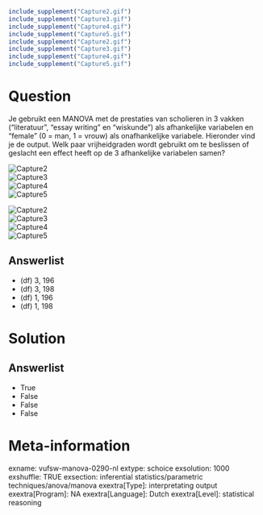 ```r
include_supplement("Capture2.gif")
include_supplement("Capture3.gif")
include_supplement("Capture4.gif")
include_supplement("Capture5.gif")
include_supplement("Capture2.gif")
include_supplement("Capture3.gif")
include_supplement("Capture4.gif")
include_supplement("Capture5.gif")
```

Question
========
Je gebruikt een MANOVA met de prestaties van scholieren in 3 vakken
("literatuur", "essay writing" en "wiskunde") als afhankelijke
variabelen en "female" (0 = man, 1 = vrouw) als onafhankelijke
variabele. Hieronder vind je de output. Welk paar vrijheidgraden wordt
gebruikt om te beslissen of geslacht een effect heeft op de 3
afhankelijke variabelen samen?  
  
<img src="Capture2.gif" class="fr-fic fr-dii tvcss_2" alt="Capture2" />  
<img src="Capture3.gif" class="fr-fic fr-dii tvcss_3" alt="Capture3" />  
<img src="Capture4.gif" class="fr-fic fr-dii tvcss_4" alt="Capture4" />  
<img src="Capture5.gif" class="fr-fic fr-dii tvcss_5" alt="Capture5" />  
  
<img src="Capture2.gif" class="fr-fic fr-dii tvcss_2" alt="Capture2" />  
<img src="Capture3.gif" class="fr-fic fr-dii tvcss_3" alt="Capture3" />  
<img src="Capture4.gif" class="fr-fic fr-dii tvcss_4" alt="Capture4" />  
<img src="Capture5.gif" class="fr-fic fr-dii tvcss_5" alt="Capture5" />

Answerlist
----------
* (df) 3, 196
* (df) 3, 198
* (df) 1, 196
* (df) 1, 198

Solution
========










Answerlist
----------
* True
* False
* False
* False

Meta-information
================
exname: vufsw-manova-0290-nl
extype: schoice
exsolution: 1000
exshuffle: TRUE
exsection: inferential statistics/parametric techniques/anova/manova
exextra[Type]: interpretating output
exextra[Program]: NA
exextra[Language]: Dutch
exextra[Level]: statistical reasoning

